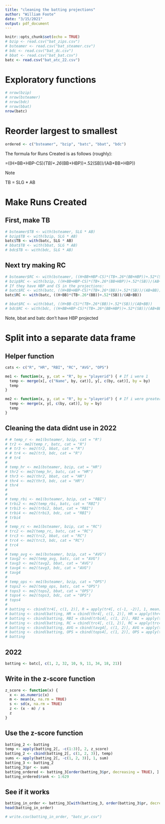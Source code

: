---
title: "cleaning the batting projections"
author: "William Foote"
date: "3/15/2021"
output: pdf_document
---

```{r setup, include=FALSE}
knitr::opts_chunk$set(echo = TRUE)
# bzip <- read.csv("bat_zips.csv")
# bsteamer <- read.csv("bat_steamer.csv")
# bdc <- read.csv("bat_dc.csv")
# bbat <- read.csv("bat_bat.csv")
batc <- read.csv("bat_atc_22.csv")
```

# Exploratory functions

```{r}
# nrow(bzip)
# nrow(bsteamer)
# nrow(bdc)
# nrow(bbat)
nrow(batc)
```

# Reorder largest to smallest

```{r}
ordered <- c("bsteamer", "bzip", "batc", "bbat", "bdc")
```

The formula for Runs Created is as follows (roughly):

=((H+BB+HBP-CS)*(TB)+.26*(BB+HBP))+.52(SB))/(AB+BB+HBP))

Note

TB = SLG * AB

# Make Runs Created

## First, make TB

```{r}
# bsteamer$TB <- with(bsteamer, SLG * AB)
# bzip$TB <- with(bzip, SLG * AB)
batc$TB <- with(batc, SLG * AB)
# bbat$TB <- with(bbat, SLG * AB)
# bdc$TB <- with(bdc, SLG * AB)
```

## Next try making RC

```{r}
# bsteamer$RC <- with(bsteamer, ((H+BB+HBP-CS)*(TB+.26*(BB+HBP))+.52*(SB))/(AB+BB+HBP))
# bzip$RC <- with(bzip, ((H+BB+HBP-CS)*(TB+.26*(BB+HBP))+.52*(SB))/(AB+BB+HBP))
# If they have HBP and CS in the projections:
# batc$RC <- with(batc, ((H+BB+HBP-CS)*(TB+.26*(BB))+.52*(SB))/(AB+BB))
batc$RC <- with(batc, ((H+BB)*(TB+.26*(BB))+.52*(SB))/(AB+BB))

# bbat$RC <- with(bbat, ((H+BB-CS)*(TB+.26*(BB))+.52*(SB))/(AB+BB))
# bdc$RC <- with(bdc, ((H+BB+HBP-CS)*(TB+.26*(BB+HBP))+.52*(SB))/(AB+BB+HBP))
```

Note, bbat and batc don't have HBP projected

# Split into a separate data frame

## Helper function

```{r}
cats <- c("R", "HR", "RBI", "RC", "AVG", "OPS")

me1 <- function(x, y, cat = "R", by = "playerid") { # If i were 1
  temp <- merge(x[, c("Name", by, cat)], y[, c(by, cat)], by = by)
  temp
}

me2 <- function(x, y, cat = "R", by = "playerid") { # If i were greater than 1
  temp <- merge(x, y[, c(by, cat)], by = by)
  temp
}
```

## Cleaning the data didnt use in 2022

```{r}
# # temp_r <- me1(bsteamer, bzip, cat = "R")
# tr2 <- me2(temp_r, batc, cat = "R")
# # tr3 <- me2(tr2, bbat, cat = "R")
# # tr4 <- me2(tr3, bdc, cat = "R")
# # tr4
# 
# temp_hr <- me1(bsteamer, bzip, cat = "HR")
# thr2 <- me2(temp_hr, batc, cat = "HR")
# thr3 <- me2(thr2, bbat, cat = "HR")
# thr4 <- me2(thr3, bdc, cat = "HR")
# thr4
# 
# 
# temp_rbi <- me1(bsteamer, bzip, cat = "RBI")
# trbi2 <- me2(temp_rbi, batc, cat = "RBI")
# trbi3 <- me2(trbi2, bbat, cat = "RBI")
# trbi4 <- me2(trbi3, bdc, cat = "RBI")
# trbi4
# 
# temp_rc <- me1(bsteamer, bzip, cat = "RC")
# trc2 <- me2(temp_rc, batc, cat = "RC")
# trc3 <- me2(trc2, bbat, cat = "RC")
# trc4 <- me2(trc3, bdc, cat = "RC")
# trc4
# 
# temp_avg <- me1(bsteamer, bzip, cat = "AVG")
# tavg2 <- me2(temp_avg, batc, cat = "AVG")
# tavg3 <- me2(tavg2, bbat, cat = "AVG")
# tavg4 <- me2(tavg3, bdc, cat = "AVG")
# tavg4
# 
# temp_ops <- me1(bsteamer, bzip, cat = "OPS")
# tops2 <- me2(temp_ops, batc, cat = "OPS")
# tops3 <- me2(tops2, bbat, cat = "OPS")
# tops4 <- me2(tops3, bdc, cat = "OPS")
# tops4
# 
# batting <- cbind(tr4[, c(1, 2)], R = apply(tr4[, c(-1, -2)], 1, mean))
# batting <- cbind(batting, HR = cbind(thr4[, c(1, 2)], HR = apply(thr4[, c(-1, -2)], 1, mean))[, -c(1, 2)])
# batting <- cbind(batting, RBI = cbind(trbi4[, c(1, 2)], RBI = apply(trbi4[, c(-1, -2)], 1, mean))[, -c(1, 2)])
# batting <- cbind(batting, RC = cbind(trc4[, c(1, 2)], RC = apply(trc4[, c(-1, -2)], 1, mean))[, -c(1, 2)])
# batting <- cbind(batting, AVG = cbind(tavg4[, c(1, 2)], AVG = apply(tavg4[, c(-1, -2)], 1, mean))[, -c(1, 2)])
# batting <- cbind(batting, OPS = cbind(tops4[, c(1, 2)], OPS = apply(tops4[, c(-1, -2)], 1, mean))[, -c(1, 2)])
# batting
```

## 2022

```{r}
batting <- batc[, c(1, 2, 32, 10, 9, 11, 34, 18, 21)]
```

## Write in the z-score function

```{r}
z_score <- function(x) {
  x <- as.numeric(x)
  m <- mean(x, na.rm = TRUE)
  s <- sd(x, na.rm = TRUE)
  z <- (x - m) / s
  z
}
```

## Use the z-score function

```{r}
batting_2 <- batting
temp <- apply(batting_2[, -c(1:3)], 2, z_score)
batting_2 <- cbind(batting_2[, c(1, 2, 3)], temp)
sums <- apply(batting_2[, -c(1, 2, 3)], 1, sum)
batting_3 <- batting_2
batting_3$pr <- sums
batting_ordered <- batting_3[order(batting_3$pr, decreasing = TRUE), ]
batting_ordered$rank <- 1:629
```

## See if it works

```{r}
batting_in_order <- batting_3[with(batting_3, order(batting_3$pr, decreasing = TRUE)), ]
head(batting_in_order)
```

```{r}
# write.csv(batting_in_order, "batc_pr.csv")
```

